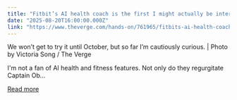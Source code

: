 ```yaml
---
title: "Fitbit’s AI health coach is the first I might actually be interested in"
date: "2025-08-20T16:00:00.000Z"
link: "https://www.theverge.com/hands-on/761965/fitbits-ai-health-coach-is-the-first-i-might-actually-be-interested-in"
---
```


We won’t get to try it until October, but so far I’m cautiously curious. | Photo by Victoria Song / The Verge	

I'm not a fan of AI health and fitness features. Not only do they regurgitate Captain Ob...

[Read more](https://www.theverge.com/hands-on/761965/fitbits-ai-health-coach-is-the-first-i-might-actually-be-interested-in)
